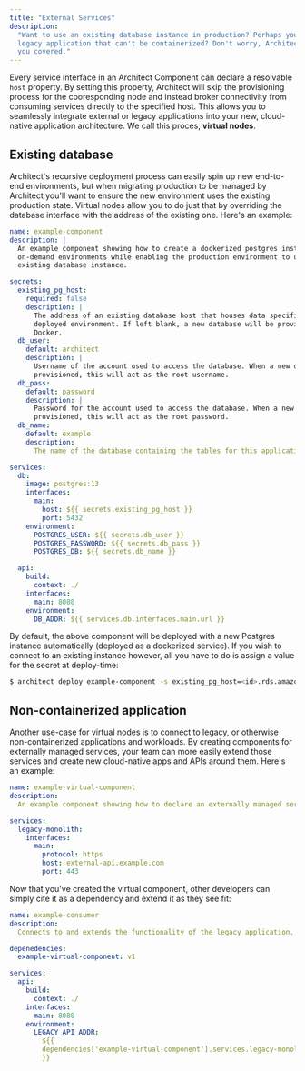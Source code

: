 ```yaml
---
title: "External Services"
description:
  "Want to use an existing database instance in production? Perhaps you have a
  legacy application that can't be containerized? Don't worry, Architect has got
  you covered."
---
```


Every service interface in an Architect Component can declare a resolvable
`host` property. By setting this property, Architect will skip the provisioning
process for the cooresponding node and instead broker connectivity from
consuming services directly to the specified host. This allows you to seamlessly
integrate external or legacy applications into your new, cloud-native
application architecture. We call this proces, **virtual nodes**.

## Existing database

Architect's recursive deployment process can easily spin up new end-to-end
environments, but when migrating production to be managed by Architect you'll
want to ensure the new environment uses the existing production state. Virtual
nodes allow you to do just that by overriding the database interface with the
address of the existing one. Here's an example:

```yaml
name: example-component
description: |
  An example component showing how to create a dockerized postgres instance for
  on-demand environments while enabling the production environment to use an
  existing database instance.

secrets:
  existing_pg_host:
    required: false
    description: |
      The address of an existing database host that houses data specific to the
      deployed environment. If left blank, a new database will be provisioned using
      Docker.
  db_user:
    default: architect
    description: |
      Username of the account used to access the database. When a new database is
      provisioned, this will act as the root username.
  db_pass:
    default: password
    description: |
      Password for the account used to access the database. When a new database is
      provisioned, this will act as the root password.
  db_name:
    default: example
    description:
      The name of the database containing the tables for this application.

services:
  db:
    image: postgres:13
    interfaces:
      main:
        host: ${{ secrets.existing_pg_host }}
        port: 5432
    environment:
      POSTGRES_USER: ${{ secrets.db_user }}
      POSTGRES_PASSWORD: ${{ secrets.db_pass }}
      POSTGRES_DB: ${{ secrets.db_name }}

  api:
    build:
      context: ./
    interfaces:
      main: 8080
    environment:
      DB_ADDR: ${{ services.db.interfaces.main.url }}
```

By default, the above component will be deployed with a new Postgres instance
automatically (deployed as a dockerized service). If you wish to connect to an
existing instance however, all you have to do is assign a value for the secret
at deploy-time:

```sh
$ architect deploy example-component -s existing_pg_host=<id>.rds.amazonaws.com
```

## Non-containerized application

Another use-case for virtual nodes is to connect to legacy, or otherwise
non-containerized applications and workloads. By creating components for
externally managed services, your team can more easily extend those services and
create new cloud-native apps and APIs around them. Here's an example:

```yaml
name: example-virtual-component
description:
  An example component showing how to declare an externally managed service.

services:
  legacy-monolith:
    interfaces:
      main:
        protocol: https
        host: external-api.example.com
        port: 443
```

Now that you've created the virtual component, other developers can simply cite
it as a dependency and extend it as they see fit:

```yaml
name: example-consumer
description:
  Connects to and extends the functionality of the legacy application.

depenedencies:
  example-virtual-component: v1

services:
  api:
    build:
      context: ./
    interfaces:
      main: 8080
    environment:
      LEGACY_API_ADDR:
        ${{
        dependencies['example-virtual-component'].services.legacy-monolith.interfaces.main.url
        }}
```
